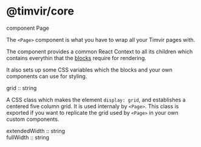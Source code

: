 
# @timvir/core

<div
  style={{
    fontSize: "1.1em",
    margin: "24px -16px .5em",
    padding: "6px 16px 3px",
    background: "var(--c-p-0)",
    borderBottom: "2px solid var(--c-p-2)",
  }}
>
  <span style={{ color: "var(--timvir-secondary-text-color)" }}>component</span> <span style={{ fontWeight: 500 }}>Page</span>
</div>

The `<Page>` component is what you have to wrap all your Timvir pages with.

The component provides a common React Context to all its children which contains everythin that the
[blocks](/modules/blocks) require for rendering.

It also sets up some CSS variables which the blocks and your own components can use for styling.

<div
  style={{
    fontSize: "1.1em",
    margin: "24px -16px .5em",
    padding: "6px 16px 3px",
    background: "var(--c-p-0)",
    borderBottom: "2px solid var(--c-p-2)",
  }}
>
  <span style={{ fontWeight: 500 }}>grid</span> <span style={{ color: "var(--timvir-secondary-text-color)" }}>:: string</span>
</div>

A CSS class which makes the element `display: grid`, and establishes a centered five column grid. It is used
internaly by `<Page>`. This class is exported if you want to replicate the grid used by `<Page>` in your own
custom components.

<div
  style={{
    fontSize: "1.1em",
    margin: "24px -16px .5em",
    padding: "6px 16px 3px",
    background: "var(--c-p-0)",
    borderBottom: "2px solid var(--c-p-2)",
  }}
>
  <span style={{ fontWeight: 500 }}>extendedWidth</span> <span style={{ color: "var(--timvir-secondary-text-color)" }}>:: string</span>
</div>

<div
  style={{
    fontSize: "1.1em",
    margin: "24px -16px .5em",
    padding: "6px 16px 3px",
    background: "var(--c-p-0)",
    borderBottom: "2px solid var(--c-p-2)",
  }}
>
  <span style={{ fontWeight: 500 }}>fullWidth</span> <span style={{ color: "var(--timvir-secondary-text-color)" }}>:: string</span>
</div>
